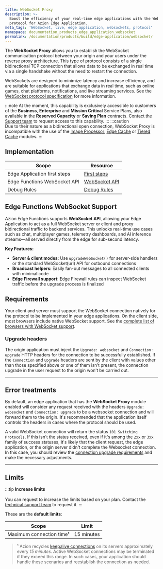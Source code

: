 ```yaml
---
title: WebSocket Proxy
description: >-
  Boost the efficiency of your real-time edge applications with the WebSocket
  protocol for Azion Edge Application.
meta_tags: 'WebSocket, live, edge application, websockets, protocol'
namespace: documentation_products_edge_application_websocket
permalink: /documentation/products/build/edge-application/websocket/
---
```



The **WebSocket Proxy** allows you to establish the WebSocket communication protocol between your origin and your users under the reverse proxy architecture. This type of protocol consists of a single bidirectional TCP connection that allows data to be exchanged in real time via a single handshake without the need to restart the connection.

WebSockets are designed to minimize latency and increase efficiency, and are suitable for applications that exchange data in real time, such as online games, chat platforms, notifications, and live streaming services. See the [WebSocket protocol specification](https://datatracker.ietf.org/doc/html/rfc6455) for more information.

:::note
At the moment, this capability is exclusively accessible to customers of the **Business**, **Enterprise** and **Mission Critical** Service Plans, also available in the **Reserved Capacity** or **Saving Plan** contracts. [Contact the Support team](https://tickets.azion.com/en/support/loginen/support/login/new) to request access to this capability. 
:::
:::caution  
Due to their nature as a bidirectional open connection, WebSocket Proxy is incompatible with the use of the [Image Processor](/en/documentation/products/build/edge-application/image-processor/), [Edge Cache](/en/documentation/products/build/edge-application/edge-cache/) or [Tiered Cache](/en/documentation/products/build/edge-application/tiered-cache/) modules.
:::

## Implementation

| Scope | Resource |
| --- | --- |
| Edge Application first steps| [First steps](/en/documentation/products/build/edge-application/first-steps/)  |
| Edge Functions WebSocket API| [WebSocket API](/en/documentation/runtime/api-reference/websocket/)  |
| Debug Rules| [Debug Rules](/en/documentation/products/guides/debug-rules/)  |

## Edge Functions WebSocket Support

Azion Edge Functions supports **WebSocket API**, allowing your Edge Application to act as a full WebSocket server or client and proxy bidirectional traffic to backend services. This unlocks real-time use cases such as chat, multiplayer games, telemetry dashboards, and AI inference streams—all served directly from the edge for sub-second latency.

**Key Features:**
- **Server & client modes**: Use `upgradeWebSocket()` for server-side handlers or the standard WebSocket(url) API for outbound connections
- **Broadcast helpers**: Easily fan-out messages to all connected clients with minimal code
- **Edge Firewall support**: Edge Firewall rules can inspect WebSocket traffic before the upgrade process is finalized

<LinkButton link="/en/documentation/runtime/api-reference/websocket/" label="Go to WebSocket API reference" severity="secondary" target="_blank" />

## Requirements

Your client and server must support the WebSocket connection natively for the protocol to be implemented in your edge applications. On the client side, most browsers include native WebSocket support. See the [complete list of browsers with WebSocket support](https://caniuse.com/websockets).

### Upgrade headers

The origin application must inject the `Upgrade: websocket` and `Connection: upgrade` HTTP headers for the connection to be successfully established. If the `Connection` and `Upgrade` headers are sent by the client with values other than those specified above or one of them isn't present, the connection upgrade in the user request to the origin won't be carried out.

---

## Error treatments

By default, an edge application that has the **WebSocket Proxy** module enabled will consider any request received with the headers `Upgrade: websocket` and `Connection: upgrade` to be a websocket connection and will forward them to the origin. It's recommended that the application itself controls the headers in cases where the protocol should be used.

A valid WebSocket connection will return the status `101 Switching Protocols`. If this isn't the status received, even if it's among the `2xx` or `3xx` family of success statuses, it's likely that the client request, the edge application, or the origin server didn't complete the Websocket connection. In this case, you should review the [connection upgrade requirements](#requirements) and make the necessary adjustments.

---

## Limits

:::tip
**Increase limits** <br></br>
You can request to increase the limits based on your plan. Contact the [technical support team](/en/documentation/services/support/) to request it.
:::

These are the **default limits**:

| Scope | Limit |
| --- | --- |
| Maximum connection time¹ | 15 minutes |

> ¹ Azion recycles [keepalive connections](/en/documentation/products/build/edge-application/#keepalive-timeout) on its servers approximately every *15 minutes*. Active WebSocket connections may be terminated if they exceed this range. In such cases, your application should handle these scenarios and reestablish the connection as needed.



